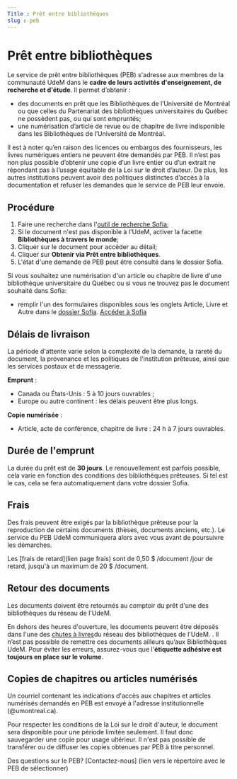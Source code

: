 ```yaml
---
Title : Prêt entre bibliothèques
slug : peb
---
```


# Prêt entre bibliothèques

Le service de prêt entre bibliothèques (PEB) s'adresse aux membres de la communauté UdeM dans le **cadre de leurs activités d'enseignement, de recherche et d'étude**. Il permet d’obtenir :

* des documents en prêt que les Bibliothèques de l’Université de Montréal ou que celles du Partenariat des bibliothèques universitaires du Québec ne possèdent pas, ou qui sont empruntés;
* une numérisation d’article de revue ou de chapitre de livre indisponible dans les Bibliothèques de l’Université de Montréal.

Il est à noter qu’en raison des licences ou embargos des fournisseurs, les livres numériques entiers ne peuvent être demandés par PEB. Il n’est pas non plus possible d’obtenir une copie d’un livre entier ou d’un extrait ne répondant pas à l’usage équitable de la Loi sur le droit d’auteur. De plus, les autres institutions peuvent avoir des politiques distinctes d’accès à la documentation et refuser les demandes que le service de PEB leur envoie.

## Procédure
1. Faire une recherche dans l'[outil de recherche Sofia](https://umontreal.on.worldcat.org/discovery?_gl=1*10019fl*_ga*NDkxNTkxMzE5LjE2MTM0ODU5MzE.*_ga_V8J6YFFD4F*MTczMzQzMjIxMC40MDQuMC4xNzMzNDMyMjEwLjAuMC4w);
2. Si le document n'est pas disponible à l'UdeM, activer la facette **Bibliothèques à travers le monde**;
3. Cliquer sur le document pour accéder au détail;
4. Cliquer sur **Obtenir via Prêt entre bibliothèques**.
5. L'état d'une demande de PEB peut être consulté dans le dossier Sofia.

Si vous souhaitez une numérisation d'un article ou chapitre de livre d'une bibliothèque universitaire du Québec ou si vous ne trouvez pas le document souhaité dans Sofia:

* remplir l'un des formulaires disponibles sous les onglets Article, Livre et Autre dans le [dossier Sofia](https://umontreal.account.worldcat.org/account).
[Accéder à Sofia](https://umontreal.on.worldcat.org/advancedsearch?_gl=1*1rommsb*_ga*NDkxNTkxMzE5LjE2MTM0ODU5MzE.*_ga_V8J6YFFD4F*MTczMzQzMjIxMC40MDQuMC4xNzMzNDMyMjEwLjAuMC4w)

## Délais de livraison
La période d'attente varie selon la complexité de la demande, la rareté du document, la provenance et les politiques de l'institution prêteuse, ainsi que les services postaux et de messagerie.

**Emprunt** :

* Canada ou États-Unis : 5 à 10 jours ouvrables ;
* Europe ou autre continent : les délais peuvent être plus longs.

**Copie numérisée** :

* Article, acte de conférence, chapitre de livre :  24 h à 7 jours ouvrables.

## Durée de l'emprunt
La durée du prêt est de **30 jours**. Le renouvellement est parfois possible, cela varie en fonction des conditions des bibliothèques prêteuses. Si tel est le cas, cela se fera automatiquement dans votre dossier Sofia.

## Frais
Des frais peuvent être exigés par la bibliothèque prêteuse pour la reproduction de certains documents (thèses, documents anciens, etc.). Le service du PEB UdeM communiquera alors avec vous avant de poursuivre les démarches.

Les [frais de retard](lien page frais) sont de 0,50 $ /document /jour de retard, jusqu'à un maximum de 20 $ /document.

## Retour des documents
Les documents doivent être retournés au comptoir du prêt d'une des bibliothèques du réseau de l'UdeM.

En dehors des heures d'ouverture, les documents peuvent être déposés dans l'une des [chutes à livres](./pret-renouvbellement-retour/index.mdx#retourner-ses-documents)du réseau des bibliothèques de l'UdeM. . Il n’est pas possible de remettre ces documents ailleurs qu’aux Bibliothèques UdeM. Pour éviter les erreurs, assurez-vous que l'**étiquette adhésive est toujours en place sur le volume**.

## Copies de chapitres ou articles numérisés
Un courriel contenant les indications d'accès aux chapitres et articles numérisés demandés en PEB est envoyé à l'adresse institutionnelle (@umontreal.ca).

Pour respecter les conditions de la Loi sur le droit d'auteur, le document sera disponible pour une période limitée seulement. Il faut donc sauvegarder une copie pour usage ultérieur. Il n'est pas possible de transférer ou de diffuser les copies obtenues par PEB à titre personnel.

Des questions sur le PEB? [Contactez-nous] (lien vers le répertoire avec le PEB de sélectionner)
